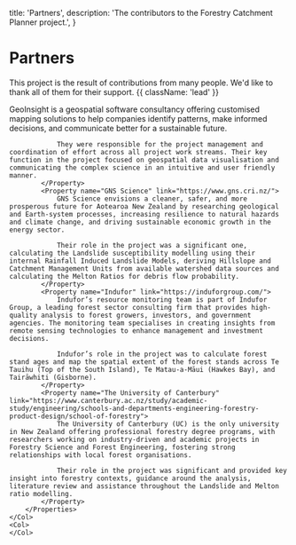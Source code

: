   title: 'Partners',
  description:
    'The contributors to the Forestry Catchment Planner project.',
}

# Partners

This project is the result of contributions from many people. We'd like to thank all of them for their support. {{ className: 'lead' }}

<Row>
    <Col>
        <Properties>
            <Property name="GeoInsight" link="https://www.geoinsight.co.nz/">
                GeoInsight is a geospatial software consultancy offering customised mapping solutions to help companies identify patterns, make informed decisions, and communicate better for a sustainable future.

                They were responsible for the project management and coordination of effort across all project work streams. Their key function in the project focused on geospatial data visualisation and communicating the complex science in an intuitive and user friendly manner.
            </Property>
            <Property name="GNS Science" link="https://www.gns.cri.nz/">
                GNS Science envisions a cleaner, safer, and more prosperous future for Aotearoa New Zealand by researching geological and Earth-system processes, increasing resilience to natural hazards and climate change, and driving sustainable economic growth in the energy sector.

                Their role in the project was a significant one, calculating the Landslide susceptibility modelling using their internal Rainfall Induced Landslide Models, deriving Hillslope and Catchment Management Units from available watershed data sources and calculating the Melton Ratios for debris flow probability.
            </Property>
            <Property name="Indufor" link="https://induforgroup.com/">
                Indufor’s resource monitoring team is part of Indufor Group, a leading forest sector consulting firm that provides high-quality analysis to forest growers, investors, and government agencies. The monitoring team specialises in creating insights from remote sensing technologies to enhance management and investment decisions.  

                Indufor’s role in the project was to calculate forest stand ages and map the spatial extent of the forest stands across Te Tauihu (Top of the South Island), Te Matau-a-Māui (Hawkes Bay), and Tairāwhiti (Gisborne). 
            </Property>
            <Property name="The University of Canterbury" link="https://www.canterbury.ac.nz/study/academic-study/engineering/schools-and-departments-engineering-forestry-product-design/school-of-forestry">
                The University of Canterbury (UC) is the only university in New Zealand offering professional forestry degree programs, with researchers working on industry-driven and academic projects in Forestry Science and Forest Engineering, fostering strong relationships with local forest organisations.

                Their role in the project was significant and provided key insight into forestry contexts, guidance around the analysis, literature review and assistance throughout the Landslide and Melton ratio modelling. 
            </Property>
        </Properties>
    </Col>
    <Col>
    </Col>
</Row>